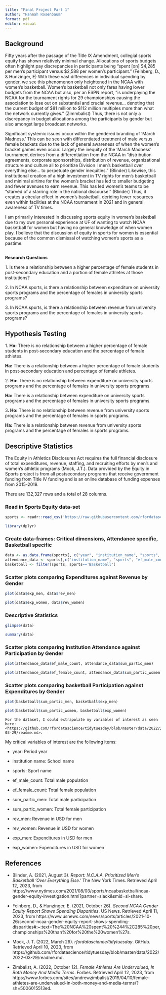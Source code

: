 ```yaml
---
title: "Final Project Part 1"
author: "Hannah Rosenbaum"
format: pdf
editor: visual
---
```


## Background

Fifty years after the passage of the Title IX Amendment, collegial sports equity has shown relatively minimal change. Allocations of sports budgets often highlight pay discrepancies in participants being "spent \[on\] \$4,285 per men's participant versus \$2,588 per women's participant." (Feinberg, D., & Hunzinger, E) With these vast differences in individual spending by gender, we see this phenomenon only heightened in the NCAA with women's basketball. Women's basketball not only fares having lower budgets from the NCAA but also, per an ESPN report, "is underpaying the NCAA for the tournament rights for 29 championships causing the association to lose out on substantial and crucial revenue\... denoting that the current budget of \$81 million to \$112 million multiples more than what the network currently gives." (Zimmbalist) Thus, there is not only a discrepancy in budget allocations among the participants by gender but also amongst large broadcast networks.

Significant systemic issues occur within the gendered branding of 'March Madness.' This can be seen with differentiated treatment of male versus female brackets due to the lack of general awareness of when the women's bracket games even occur. Largely the inequity of the 'March Madness' tournament derives from a differentiation from the NCAA in "distribution agreements, corporate sponsorships, distribution of revenue, organizational structure and culture all to prioritize Division I men's basketball over everything else\... to perpetuate gender inequities." (Blinder) Likewise, this institutional creation of a high investment in TV rights for men's basketball and minimal airtime for the women's bracket has led to smaller budgeting and fewer avenues to earn revenue. This has led women's teams to be "starved of a starring role in the national discourse." (Blinder) Thus, it creates a circular effect in women's basketball, deriding fewer resources even within facilities at the NCAA tournament in 2021 and in general awareness of TV times.

I am primarily interested in discussing sports equity in women's basketball due to my own personal experience at UF of wanting to watch NCAA basketball for women but having no general knowledge of when women play. I believe that the discussion of equity in sports for women is essential because of the common dismissal of watching women's sports as a pastime.

## 

**Research Questions**

1\. Is there a relationship between a higher percentage of female students in post-secondary education and a portion of female athletes at those institutions?

2\. In NCAA sports, is there a relationship between expenditure on university sports programs and the percentage of females in university sports programs?

3\. In NCAA sports, is there a relationship between revenue from university sports programs and the percentage of females in university sports programs?

## Hypothesis Testing

1\. **Ho:** There is no relationship between a higher percentage of female students in post-secondary education and the percentage of female athletes.

**Ha:** There is a relationship between a higher percentage of female students in post-secondary education and percentage of female athletes.

2\. **Ho:** There is no relationship between expenditure on university sports programs and the percentage of females in university sports programs.

**Ha:** There is a relationship between expenditure on university sports programs and the percentage of females in university sports programs.

3**. Ho:** There is no relationship between revenue from university sports programs and the percentage of females in sports programs.

**Ha:** There is a relationship between revenue from university sports programs and the percentage of females in sports programs.

## Descriptive Statistics

The Equity in Athletics Disclosures Act requires the full financial disclosure of total expenditures, revenue, staffing, and recruiting efforts by men's and women's athletic programs (Mock, J.T.). Data provided by the Equity in Sports project is from all postsecondary programs that receive government funding from Title IV funding and is an online database of funding expenses from 2015-2019.

There are 132,327 rows and a total of 28 columns.

### Read in Sports Equity data-set

```r
sports <- readr::read_csv('https://raw.githubusercontent.com/rfordatascience/tidytuesday/master/data/2022/2022-03-29/sports.csv')
```

```r
library(dplyr)
```

### Create data-frames: Critical dimensions, Attendance specific, Basketball specific

```r
data <- as.data.frame(sports[, c("year", "institution_name", "sports", "ef_male_count", "ef_female_count", "sum_partic_men", "sum_partic_women", 'rev_men', 'rev_women', 'exp_men', 'exp_women')])
attendance_data <- sports[,c("institution_name", "sports", "ef_male_count", "ef_female_count", "sum_partic_men", "sum_partic_women")] %>% group_by(institution_name, sports) %>% summarise(across(everything(), mean), .groups='drop')
basketball <- filter(sports, sports=='Basketball')
```

### Scatter plots comparing Expenditures against Revenue by Gender

```r
plot(data$exp_men, data$rev_men)
```

```r
plot(data$exp_women, data$rev_women)
```

### Descriptive Statistics

```r
glimpse(data)
```

```r
summary(data)
```

### Scatter plots comparing Institution Attendance against Participation by Gender

```r
plot(attendance_data$ef_male_count, attendance_data$sum_partic_men)
```

```r
plot(attendance_data$ef_female_count, attendance_data$sum_partic_women)
```

### Scatter plots comparing basketball Participation against Expenditures by Gender

```r
plot(basketball$sum_partic_men, basketball$exp_men)
```

```r
plot(basketball$sum_partic_women, basketball$exp_women)
```

```         
For the dataset, I could extrapolate my variables of interest as seen here: <https://github.com/rfordatascience/tidytuesday/blob/master/data/2022/2022-03-29/readme.md>.
```

My critical variables of interest are the following items:

-   year: Period year

-   institution name: School name

-   sports: Sport name

-   ef_male_count: Total male population

-   ef_female_count: Total female population

-   sum_partic_men: Total male participation

-   sum_partic_women: Total female participation

-   rev_men: Revenue in USD for men

-   rev_women: Revenue in USD for women

-   exp_men: Expenditures in USD for men

-   exp_women: Expenditures in USD for women

## References

-   Blinder, A. (2021, August 3). *Report: N.C.A.A. Prioritized Men's Basketball 'Over Everything Else.'* The New York Times. Retrieved April 12, 2023, from https://www.nytimes.com/2021/08/03/sports/ncaabasketball/ncaa-gender-equity-investigation.html?partner=slack&smid=sl-share.

-   Feinberg, D., & Hunzinger, E. (2021, October 26). *Second NCAA Gender Equity Report Shows Spending Disparities*. US News. Retrieved April 11, 2023, from https://www.usnews.com/news/sports/articles/2021-10-26/second-ncaa-gender-equity-report-shows-spending-disparities#:\~:text=The%20NCAA%20spent%20%244%2C285%20per,championships%20than%20for%20the%20women%27s.

-   Mock, J. T. (2022, March 29). *rfordatascience/tidytuesday*. GitHub. Retrieved April 10, 2023, from https://github.com/rfordatascience/tidytuesday/blob/master/data/2022/2022-03-29/readme.md.

-   Zimbalist, A. (2022, October 12). *Female Athletes Are Undervalued, In Both Money And Media Terms*. Forbes. Retrieved April 12, 2023, from https://www.forbes.com/sites/andrewzimbalist/2019/04/10/female-athletes-are-undervalued-in-both-money-and-media-terms/?sh=5006015513ed.

